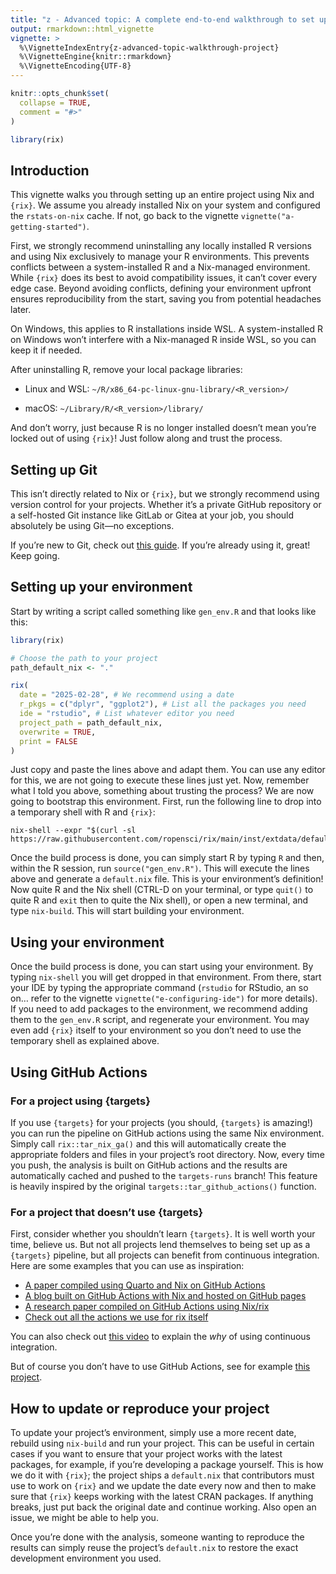 ```yaml
---
title: "z - Advanced topic: A complete end-to-end walkthrough to set up a project"
output: rmarkdown::html_vignette
vignette: >
  %\VignetteIndexEntry{z-advanced-topic-walkthrough-project}
  %\VignetteEngine{knitr::rmarkdown}
  %\VignetteEncoding{UTF-8}
---
```


```r
knitr::opts_chunk$set(
  collapse = TRUE,
  comment = "#>"
)
```

```r
library(rix)
```

## Introduction

This vignette walks you through setting up an entire project using Nix and
`{rix}`. We assume you already installed Nix on your system and configured the
`rstats-on-nix` cache. If not, go back to the vignette
`vignette("a-getting-started")`.

First, we strongly recommend uninstalling any locally installed R versions and
using Nix exclusively to manage your R environments. This prevents conflicts
between a system-installed R and a Nix-managed environment. While `{rix}` does
its best to avoid compatibility issues, it can't cover every edge case. Beyond
avoiding conflicts, defining your environment upfront ensures reproducibility
from the start, saving you from potential headaches later.

On Windows, this applies to R installations inside WSL. A system-installed R on
Windows won't interfere with a Nix-managed R inside WSL, so you can keep it if
needed.

After uninstalling R, remove your local package libraries:

- Linux and WSL: `~/R/x86_64-pc-linux-gnu-library/<R_version>/`

- macOS: `~/Library/R/<R_version>/library/`

And don't worry, just because R is no longer installed doesn't mean you're
locked out of using `{rix}`! Just follow along and trust the process.

## Setting up Git

This isn't directly related to Nix or `{rix}`, but we strongly recommend using
version control for your projects. Whether it's a private GitHub repository or a
self-hosted Git instance like GitLab or Gitea at your job, you should absolutely
be using Git—no exceptions.

If you're new to Git, check out [this guide](https://happygitwithr.com/). If
you're already using it, great! Keep going.

## Setting up your environment

Start by writing a script called something like `gen_env.R` and that looks like
this:

```r
library(rix)

# Choose the path to your project
path_default_nix <- "."

rix(
  date = "2025-02-28", # We recommend using a date
  r_pkgs = c("dplyr", "ggplot2"), # List all the packages you need
  ide = "rstudio", # List whatever editor you need
  project_path = path_default_nix,
  overwrite = TRUE,
  print = FALSE
)
```

Just copy and paste the lines above and adapt them. You can use any editor for
this, we are not going to execute these lines just yet. Now, remember what I
told you above, something about trusting the process? We are now going to
bootstrap this environment. First, run the following line to drop into a
temporary shell with R and `{rix}`:

```
nix-shell --expr "$(curl -sl https://raw.githubusercontent.com/ropensci/rix/main/inst/extdata/default.nix)"
```

Once the build process is done, you can simply start R by typing `R` and then,
within the R session, run `source("gen_env.R")`. This will execute the lines
above and generate a `default.nix` file. This is your environment's definition!
Now quite R and the Nix shell (CTRL-D on your terminal, or type `quit()` to
quite R and `exit` then to quite the Nix shell), or open a new terminal, and
type `nix-build`. This will start building your environment.

## Using your environment

Once the build process is done, you can start using your environment. By typing
`nix-shell` you will get dropped in that environment. From there, start your IDE
by typing the appropriate command (`rstudio` for RStudio, an so on... refer to
the vignette `vignette("e-configuring-ide")` for more details). If you need to
add packages to the environment, we recommend adding them to the `gen_env.R`
script, and regenerate your environment. You may even add `{rix}` itself to your
environment so you don't need to use the temporary shell as explained above.

## Using GitHub Actions

### For a project using {targets}

If you use `{targets}` for your projects (you should, `{targets}` is amazing!)
you can run the pipeline on GitHub actions using the same Nix environment.
Simply call `rix::tar_nix_ga()` and this will automatically create the
appropriate folders and files in your project's root directory. Now, every time
you push, the analysis is built on GitHub actions and the results are
automatically cached and pushed to the `targets-runs` branch! This feature is
heavily inspired by the original `targets::tar_github_actions()` function.

### For a project that doesn't use {targets}

First, consider whether you shouldn't learn `{targets}`. It is well worth your
time, believe us. But not all projects lend themselves to being set up as a
`{targets}` pipeline, but all projects can benefit from continuous integration.
Here are some examples that you can use as inspiration:

- [A paper compiled using Quarto and Nix on GitHub Actions](https://github.com/b-rodrigues/rix_paper)
- [A blog built on GitHub Actions with Nix and hosted on GitHub pages](https://github.com/b-rodrigues/blog)
- [A research paper compiled on GitHub Actions using Nix/rix](https://github.com/jgeller112/L2_VWP_Webcam)
- [Check out all the actions we use for rix itself](https://github.com/ropensci/rix/tree/main/.github/workflows)

You can also check out [this video](https://www.youtube.com/watch?v=aZ38ph9plOU)
to explain the *why* of using continuous integration.

But of course you don't have to use GitHub Actions, see for example
[this project](https://github.com/soilspectroscopy/ossl-nix).
 

## How to update or reproduce your project

To update your project's environment, simply use a more recent date, rebuild
using `nix-build` and run your project. This can be useful in certain cases if
you want to ensure that your project works with the latest packages, for
example, if you're developing a package yourself. This is how we do it with
`{rix}`; the project ships a `default.nix` that contributors must use to work on
`{rix}` and we update the date every now and then to make sure that `{rix}`
keeps working with the latest CRAN packages. If anything breaks, just put back
the original date and continue working. Also open an issue, we might be able to
help you.

Once you're done with the analysis, someone wanting to reproduce the results can
simply reuse the project's `default.nix` to restore the exact development
environment you used.
